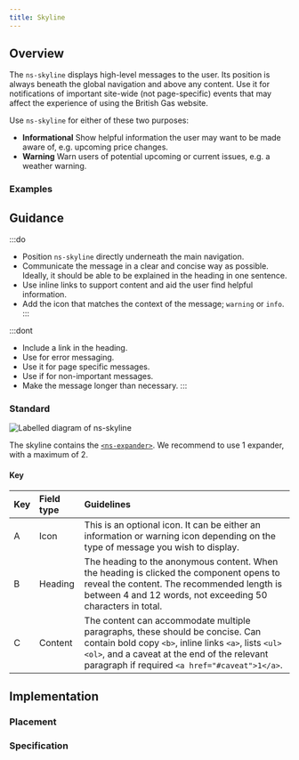 ```yaml
---
title: Skyline
---
```




## Overview

<CompDetails name={componentName} />

The `ns-skyline` displays high-level messages to the user. Its position is always beneath the global navigation and above any content. Use it for notifications of important site-wide (not page-specific) events that may affect the experience of using the British Gas website.

Use `ns-skyline` for either of these two purposes:
- **Informational**
Show helpful information the user may want to be made aware of, e.g. upcoming price changes.
- **Warning**
Warn users of potential upcoming or current issues, e.g. a weather warning.

### Examples

<ExampleViewer type="standard" />

## Guidance

:::do
- Position `ns-skyline` directly underneath the main navigation.
- Communicate the message in a clear and concise way as possible. Ideally, it should be able to be explained in the heading in one sentence.
- Use inline links to support content and aid the user find helpful information.
- Add the icon that matches the context of the message; `warning` or `info`.
:::

:::dont
- Include a link in the heading.
- Use for error messaging.
- Use it for page specific messages.
- Use if for non-important messages.
- Make the message longer than necessary.
:::

### Standard

![Labelled diagram of ns-skyline](@assets/components/ns-skyline/guidance.webp)

The skyline contains the [`<ns-expander>`](./ns-expander). We recommend to use 1 expander, with a maximum of 2.

#### Key

| Key | Field type | Guidelines |
| :--- | :--- | :--- |
| <span class="marker">A</span> | Icon | This is an optional icon. It can be either an information or warning icon depending on the type of message you wish to display. |
| <span class="marker">B</span> | Heading | The heading to the anonymous content. When the heading is clicked the component opens to reveal the content. The recommended length is between 4 and 12 words, not exceeding 50 characters in total. |
| <span class="marker">C</span> | Content | The content can accommodate multiple paragraphs, these should be concise. Can contain bold copy `<b>`, inline links `<a>`, lists `<ul>` `<ol>`, and a caveat at the end of the relevant paragraph if required `<a href="#caveat">1</a>`.|

## Implementation

### Placement

<Placement name={componentName} />

### Specification

<Specification name={componentName} />


